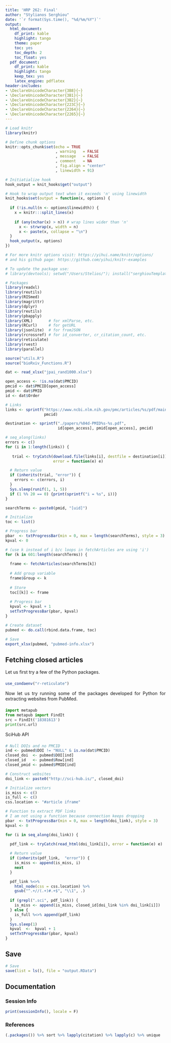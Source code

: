 ```yaml
---
title: 'HRP 262: Final'
author: "Stylianos Serghiou"
date: '`r format(Sys.time(), "%d/%m/%Y")`'
output:
  html_document:
    df_print: kable
    highlight: tango
    theme: paper
    toc: yes
    toc_depth: 2
    toc_float: yes
  pdf_document:
    df_print: kable
    highlight: tango
    keep_tex: yes
    latex_engine: pdflatex
header-includes:
- \DeclareUnicodeCharacter{3B8}{~}
- \DeclareUnicodeCharacter{3B1}{~}
- \DeclareUnicodeCharacter{3B2}{~}
- \DeclareUnicodeCharacter{223C}{~}
- \DeclareUnicodeCharacter{2264}{~}
- \DeclareUnicodeCharacter{2265}{~}
---
```


<style>
p {

text-align: justify;
text-justify: interword;
padding: 0 0 0.5em 0

}
</style>

```r
# Load knitr
library(knitr)

# Define chunk options
knitr::opts_chunk$set(echo = TRUE
                      , warning   = FALSE 
                      , message   = FALSE
                      , comment   = NA
                      , fig.align = "center"
                      , linewidth = 91)

# Initiatialize hook
hook_output = knit_hooks$get("output")

# Hook to wrap output text when it exceeds 'n' using linewidth
knit_hooks$set(output = function(x, options) {
  
  if (!is.null(n <- options$linewidth)) {
    x = knitr:::split_lines(x)
    
    if (any(nchar(x) > n)) # wrap lines wider than 'n' 
      x <- strwrap(x, width = n)
      x <- paste(x, collapse = "\n")
  }
  hook_output(x, options)
})

# For more knitr options visit: https://yihui.name/knitr/options/
# and his github page: https://github.com/yihui/knitr-examples

# To update the package use:
# library(devtools); setwd("/Users/Stelios/"); install("serghiouTemplates")
```

```r
# Packages
library(readxl)
library(reutils)
library(RISmed)
library(magrittr)
library(dplyr)
library(reutils)
library(pbapply)
library(XML)       # for xmlParse, etc.
library(RCurl)     # for getURL
library(jsonlite)  # for fromJSON
library(rcrossref) # for id_converter, cr_citation_count, etc.
library(reticulate)
library(rvest)
library(parallel)

source("utils.R")
source("bioRxiv_Functions.R")

dat <- read_xlsx("jpai_rand1000.xlsx")
```

```r
open_access <- !is.na(dat$PMCID)
pmcid <- dat$PMCID[open_access]
pmid <- dat$PMID
id <- dat$Order

# Links
links <- sprintf("https://www.ncbi.nlm.nih.gov/pmc/articles/%s/pdf/main.pdf",
                 pmcid)

destination <- sprintf("./papers/%04d-PMID%s-%s.pdf",
                       id[open_access], pmid[open_access], pmcid) 

# seq_along(links)
errors <- c()
for (i in 1:length(links)) {
  
   trial <- tryCatch(download.file(links[i], destfile = destination[i]), 
                     error = function(e) e)

  # Return value
  if (inherits(trial, "error")) {
    errors <- c(errors, i)
  } 
  Sys.sleep(runif(1, 1, 5))
  if (1 %% 20 == 0) {print(sprintf("i = %s", i))}
}
```


```r
searchTerms <- paste0(pmid, "[uid]")

# Initialize
toc <- list()

# Progress bar
pbar  <- txtProgressBar(min = 0, max = length(searchTerms), style = 3)
kpval <- 0

# (use k instead of i b/c loops in fetchArticles are using 'i')
for (k in 601:length(searchTerms)) {
  
  frame <- fetchArticles(searchTerms[k])
  
  # Add group variable
  frame$Group <- k
    
  # Store
  toc[[k]] <- frame
  
  # Progress bar
  kpval <- kpval + 1
  setTxtProgressBar(pbar, kpval)
}

# Create dataset
pubmed <- do.call(rbind.data.frame, toc)

# Save
export_xlsx(pubmed, "pubmed-info.xlsx")
```


## Fetching closed articles

Let us first try a few of the Python packages.

```r
use_condaenv("r-reticulate")
```

Now let us try running some of the packages developed for Python for extracting websites from PubMed.

```python
import metapub
from metapub import FindIt
src = FindIt('18381613')
print(src.url)
```

SciHub API

```r
# Null DOIs and no PMCID
ind <- pubmed$DOI != "NULL" & is.na(dat$PMCID)
closed_doi  <- pubmed$DOI[ind] 
closed_id   <- pubmed$Row[ind] 
closed_pmid <- pubmed$PMID[ind] 

# Construct websites
doi_link <- paste0("http://sci-hub.is/", closed_doi)

# Initialize vectors
is_miss <- c()
is_full <- c()
css.location <- "#article iframe"

# Function to extract PDF links
# I am not using a function because connection keeps dropping
pbar  <- txtProgressBar(min = 0, max = length(doi_link), style = 3)
kpval <- 0

for (i in seq_along(doi_link)) {
  
  pdf_link <- tryCatch(read_html(doi_link[i]), error = function(e) e)

  # Return value
  if (inherits(pdf_link,  "error")) {
    is_miss <- append(is_miss, i)
    next
  }

  pdf_link %<>% 
    html_node(css = css.location) %>% 
    gsub("^.+//(.+)#.+$", "\\1", .)
  
  if (grepl(".sci", pdf_link)) {
    is_miss <- append(is_miss, closed_id[doi_link %in% doi_link[i]])
  } else {
    is_full %<>% append(pdf_link)
  }
  Sys.sleep(1)
  kpval  <-  kpval + 1
  setTxtProgressBar(pbar, kpval)
}

```


## Save

```r
# Save
save(list = ls(), file = "output.RData")
```


## Documentation

### Session Info

```r
print(sessionInfo(), locale = F)
```

### References

```r
(.packages()) %>% sort %>% lapply(citation) %>% lapply(c) %>% unique
```
